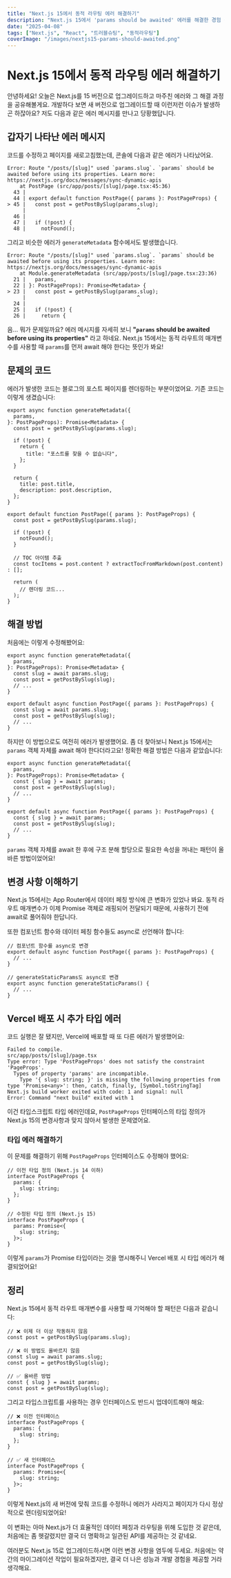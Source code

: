 ```yaml
---
title: "Next.js 15에서 동적 라우팅 에러 해결하기"
description: "Next.js 15에서 'params should be awaited' 에러를 해결한 경험 공유"
date: "2025-04-08"
tags: ["Next.js", "React", "트러블슈팅", "동적라우팅"]
coverImage: "/images/nextjs15-params-should-awaited.png"
---
```


# Next.js 15에서 동적 라우팅 에러 해결하기

안녕하세요! 오늘은 Next.js를 15 버전으로 업그레이드하고 마주친 에러와 그 해결 과정을 공유해볼게요. 개발하다 보면 새 버전으로 업그레이드할 때 이런저런 이슈가 발생하곤 하잖아요? 저도 다음과 같은 에러 메시지를 만나고 당황했답니다.

## 갑자기 나타난 에러 메시지

코드를 수정하고 페이지를 새로고침했는데, 콘솔에 다음과 같은 에러가 나타났어요.

```
Error: Route "/posts/[slug]" used `params.slug`. `params` should be awaited before using its properties. Learn more: https://nextjs.org/docs/messages/sync-dynamic-apis
    at PostPage (src/app/posts/[slug]/page.tsx:45:36)
  43 |
  44 | export default function PostPage({ params }: PostPageProps) {
> 45 |   const post = getPostBySlug(params.slug);
     |                                    ^
  46 |
  47 |   if (!post) {
  48 |     notFound();
```

그리고 비슷한 에러가 `generateMetadata` 함수에서도 발생했습니다.

```
Error: Route "/posts/[slug]" used `params.slug`. `params` should be awaited before using its properties. Learn more: https://nextjs.org/docs/messages/sync-dynamic-apis
    at Module.generateMetadata (src/app/posts/[slug]/page.tsx:23:36)
  21 |   params,
  22 | }: PostPageProps): Promise<Metadata> {
> 23 |   const post = getPostBySlug(params.slug);
     |                                    ^
  24 |
  25 |   if (!post) {
  26 |     return {
```

음... 뭐가 문제일까요? 에러 메시지를 자세히 보니 **"`params` should be awaited before using its properties"** 라고 하네요. Next.js 15에서는 동적 라우트의 매개변수를 사용할 때 `params`를 먼저 await 해야 한다는 뜻인가 봐요!

## 문제의 코드

에러가 발생한 코드는 블로그의 포스트 페이지를 렌더링하는 부분이었어요. 기존 코드는 이렇게 생겼습니다:

```tsx
export async function generateMetadata({
  params,
}: PostPageProps): Promise<Metadata> {
  const post = getPostBySlug(params.slug);

  if (!post) {
    return {
      title: "포스트를 찾을 수 없습니다",
    };
  }

  return {
    title: post.title,
    description: post.description,
  };
}

export default function PostPage({ params }: PostPageProps) {
  const post = getPostBySlug(params.slug);

  if (!post) {
    notFound();
  }

  // TOC 아이템 추출
  const tocItems = post.content ? extractTocFromMarkdown(post.content) : [];

  return (
    // 렌더링 코드...
  );
}
```

## 해결 방법

처음에는 이렇게 수정해봤어요:

```tsx
export async function generateMetadata({
  params,
}: PostPageProps): Promise<Metadata> {
  const slug = await params.slug;
  const post = getPostBySlug(slug);
  // ...
}

export default async function PostPage({ params }: PostPageProps) {
  const slug = await params.slug;
  const post = getPostBySlug(slug);
  // ...
}
```

하지만 이 방법으로도 여전히 에러가 발생했어요. 좀 더 찾아보니 Next.js 15에서는 `params` 객체 자체를 await 해야 한다더라고요! 정확한 해결 방법은 다음과 같았습니다:

```tsx
export async function generateMetadata({
  params,
}: PostPageProps): Promise<Metadata> {
  const { slug } = await params;
  const post = getPostBySlug(slug);
  // ...
}

export default async function PostPage({ params }: PostPageProps) {
  const { slug } = await params;
  const post = getPostBySlug(slug);
  // ...
}
```

`params` 객체 자체를 await 한 후에 구조 분해 할당으로 필요한 속성을 꺼내는 패턴이 올바른 방법이었어요!

## 변경 사항 이해하기

Next.js 15에서는 App Router에서 데이터 페칭 방식에 큰 변화가 있었나 봐요. 동적 라우트 매개변수가 이제 Promise 객체로 래핑되어 전달되기 때문에, 사용하기 전에 await로 풀어줘야 한답니다.

또한 컴포넌트 함수와 데이터 페칭 함수들도 async로 선언해야 합니다:

```tsx
// 컴포넌트 함수를 async로 변경
export default async function PostPage({ params }: PostPageProps) {
  // ...
}

// generateStaticParams도 async로 변경
export async function generateStaticParams() {
  // ...
}
```

## Vercel 배포 시 추가 타입 에러

코드 실행은 잘 됐지만, Vercel에 배포할 때 또 다른 에러가 발생했어요:

```
Failed to compile.
src/app/posts/[slug]/page.tsx
Type error: Type 'PostPageProps' does not satisfy the constraint 'PageProps'.
  Types of property 'params' are incompatible.
    Type '{ slug: string; }' is missing the following properties from type 'Promise<any>': then, catch, finally, [Symbol.toStringTag]
Next.js build worker exited with code: 1 and signal: null
Error: Command "next build" exited with 1
```

이건 타입스크립트 타입 에러인데요, `PostPageProps` 인터페이스의 타입 정의가 Next.js 15의 변경사항과 맞지 않아서 발생한 문제였어요.

### 타입 에러 해결하기

이 문제를 해결하기 위해 `PostPageProps` 인터페이스도 수정해야 했어요:

```tsx
// 이전 타입 정의 (Next.js 14 이하)
interface PostPageProps {
  params: {
    slug: string;
  };
}

// 수정된 타입 정의 (Next.js 15)
interface PostPageProps {
  params: Promise<{
    slug: string;
  }>;
}
```

이렇게 `params`가 Promise 타입이라는 것을 명시해주니 Vercel 배포 시 타입 에러가 해결되었어요!

## 정리

Next.js 15에서 동적 라우트 매개변수를 사용할 때 기억해야 할 패턴은 다음과 같습니다:

```tsx
// ❌ 이제 더 이상 작동하지 않음
const post = getPostBySlug(params.slug);

// ❌ 이 방법도 올바르지 않음
const slug = await params.slug;
const post = getPostBySlug(slug);

// ✅ 올바른 방법
const { slug } = await params;
const post = getPostBySlug(slug);
```

그리고 타입스크립트를 사용하는 경우 인터페이스도 반드시 업데이트해야 해요:

```tsx
// ❌ 이전 인터페이스
interface PostPageProps {
  params: {
    slug: string;
  };
}

// ✅ 새 인터페이스
interface PostPageProps {
  params: Promise<{
    slug: string;
  }>;
}
```

이렇게 Next.js의 새 버전에 맞춰 코드를 수정하니 에러가 사라지고 페이지가 다시 정상적으로 렌더링되었어요!

이 변화는 아마 Next.js가 더 효율적인 데이터 페칭과 라우팅을 위해 도입한 것 같은데, 처음에는 좀 헷갈렸지만 결국 더 명확하고 일관된 API를 제공하는 것 같네요.

여러분도 Next.js 15로 업그레이드하시면 이런 변경 사항을 염두에 두세요. 처음에는 약간의 마이그레이션 작업이 필요하겠지만, 결국 더 나은 성능과 개발 경험을 제공할 거라 생각해요.
